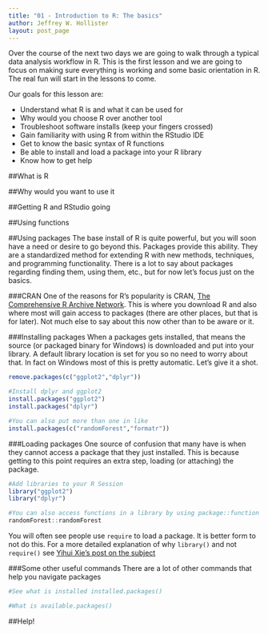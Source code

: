 ---
title: "01 - Introduction to R: The basics"
author: Jeffrey W. Hollister
layout: post_page
---

Over the course of the next two days we are going to walk through a typical data analysis workflow in R.  This is the first lesson and we are going to focus on making sure everything is working and some basic orientation in R.  The real fun will start in the lessons to come.  

Our goals for this lesson are:

- Understand what R is and what it can be used for
- Why would you choose R over another tool
- Troubleshoot software installs (keep your fingers crossed)
- Gain familiarity with using R from within the RStudio IDE
- Get to know the basic syntax of R functions
- Be able to install and load a package into your R library
- Know how to get help

##What is R

##Why would you want to use it

##Getting R and RStudio going

##Using functions

##Using packages
The base install of R is quite powerful, but you will soon have a need or desire to go beyond this.  Packages provide this ability.  They are a standardized method for extending R with new methods, techniques, and programming functionality.  There is a lot to say about packages regarding finding them, using them, etc., but for now let's focus just on the basics.  

###CRAN
One of the reasons for R's popularity is CRAN, [The Comprehensive R Archive Network](http://cran.r-project.org/).  This is where you download R and also where most will gain access to packages (there are other places, but that is for later).  Not much else to say about this now other than to be aware or it.

###Installing packages
When a packages gets installed, that means the source (or packaged binary for Windows) is downloaded and put into your library.  A default library location is set for you so no need to worry about that.  In fact on Windows most of this is pretty automatic.  Let's give it a shot.

```{r remove_examples, echo=FALSE}
remove.packages(c("ggplot2","dplyr"))
```


```{r install_package}
#Install dplyr and ggplot2
install.packages("ggplot2")
install.packages("dplyr")

#You can also put more than one in like
install.packages(c("randomForest","formatr"))
```

###Loading packages
One source of confusion that many have is when they cannot access a package that they just installed. This is because getting to this point requires an extra step, loading (or attaching) the package.   

```{r load_package}
#Add libraries to your R Session
library("ggplot2")
library("dplyr")

#You can also access functions in a library by using package::function
randomForest::randomForest

```

You will often see people use `require` to load a package. It is better form to not do this. For a more detailed explanation of why `library()` and not `require()` see [Yihui Xie's post on the subject](http://yihui.name/en/2014/07/library-vs-require/.)

###Some other useful commands
There are a lot of other commands that help you navigate packages

```{r other_packages}
#See what is installed installed.packages()

#What is available.packages()

```

##Help!